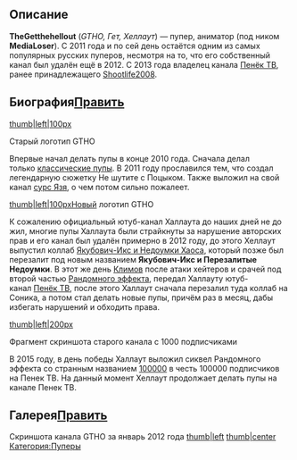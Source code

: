 {{Инфобокс для пуперов
|title2=TheGetthehellout
|другие_ники=Пенек ТВ
MediaLoser
|image3=[[Файл:PenekTV.jpg|thumb|left|200px]]
|сферы_творчества=RYTP, Анимация
|год_начала=2010
|image4=[[Файл:FKJNdbtQ-OE.jpg|thumb|left|200px]]
|имя_фамилия=Никита Харитонов
|дата_рождения=17 августа 1995 г.
|место_проживания=Рязань
|ссылки=
*[https://www.youtube.com/user/PenekTV YouTube] 
*[https://vk.com/avtor_umri Страница ВК] 
*[https://vk.com/imgtho Паблик ВК] 
}}
==Описание==


'''TheGetthehellout''' (''GTHO, Гет, Хеллаут'') — пупер, аниматор (под ником '''MediaLoser'''). С 2011 года и по сей день остаётся одним из самых популярных русских пуперов, несмотря на то, что его собственный канал был удалён ещё в 2012. С 2013 года владелец канала [[Пенёк ТВ]], ранее принадлежащего [[Shootlife2008]].
==Биография[http://ru.youtubepoop.wikia.com/wiki/GetTheHellOut?action=edit&section=1 Править]==
[[Файл:Gtho_old_logo.png|thumb|left|100px]]<p class="caption" style="color:rgb(119,115,111);">Старый логотип GTHO</p>
<p style="font-weight:400;font-size:14px;">Впервые начал делать пупы в конце 2010 года. Сначала делал только [http://ru.youtubepoop.wikia.com/wiki/%D0%9A%D0%BB%D0%B0%D1%81%D1%81%D0%B8%D1%87%D0%B5%D1%81%D0%BA%D0%B8%D0%B9_%D0%BF%D1%83%D0%BF классические пупы]. В 2011 году прославился тем, что создал легендарную сюжетку Не шутите с Поцыком. Также выложил на свой канал [http://ru.youtubepoop.wikia.com/wiki/%D0%AF%D0%B7%D1%8C_-_%D0%A0%D1%8B%D0%B1%D0%B0_%D0%9C%D0%BE%D0%B5%D0%B9_%D0%9C%D0%B5%D1%87%D1%82%D1%8B сурс Язя], о чем потом сильно пожалеет.</p>


<p class="caption" style="color:rgb(119,115,111);">[[Файл:GTHO.png|thumb|left|100px]]Новый логотип GTHO</p>
<p style="font-weight:400;font-size:14px;">К сожалению официальный ютуб-канал Халлаута до наших дней не до жил, многие пупы Халлаута были страйкнуты за нарушение авторских прав и его канал был удалён примерно в 2012 году, до этого Хеллаут выпустил коллаб [http://ru.youtubepoop.wikia.com/wiki/%D0%AF%D0%BA%D1%83%D0%B1%D0%BE%D0%B2%D0%B8%D1%87-%D0%98%D0%BA%D1%81_%D0%B8_%D0%9D%D0%B5%D0%B4%D0%BE%D1%83%D0%BC%D0%BA%D0%B8_%D0%A5%D0%B0%D0%BE%D1%81%D0%B0 Якубович-Икс и Недоумки Хаоса], который позже был перезалит под новым названием '''Якубович-Икс и Перезалитые Недоумки'''. В этот же день [http://ru.youtubepoop.wikia.com/wiki/Shootlife2008 Климов] после атаки хейтеров и срачей под второй частью [http://ru.youtubepoop.wikia.com/wiki/%D0%A0%D0%B0%D0%BD%D0%B4%D0%BE%D0%BC%D0%BD%D1%8B%D0%B9_%D1%8D%D1%84%D1%84%D0%B5%D0%BA%D1%82:_%D0%A2%D0%B0%D0%B9%D0%BD%D0%BE%D0%B5_%D0%AF%D0%B1%D0%BB%D0%BE%D0%BA%D0%BE Рандомного эффекта], передал Халлауту ютуб-канал [http://ru.youtubepoop.wikia.com/wiki/%D0%9F%D0%B5%D0%BD%D1%91%D0%BA_%D0%A2%D0%92 Пенёк ТВ], после этого Халлаут сначала перезалил туда коллаб на Соника, а потом стал делать новые пупы, причём раз в месяц, дабы избегать нарушений и обходить права.</p>


[[Файл:Косарь_GTHO.jpg|thumb|left|200px]]<p class="caption" style="color:rgb(119,115,111);">Фрагмент скриншота старого канала с 1000 подписчиками</p>
<p style="font-weight:400;font-size:14px;">В 2015 году, в день победы Халлаут выложил сиквел Рандомного эффекта со странным названием [http://ru.youtubepoop.wikia.com/wiki/100000 100000] в честь 100000 подписчиков на Пенек ТВ. На данный момент Хеллаут продолжает делать пупы на канале Пенек ТВ.</p>

<p style="font-weight:400;font-size:14px;">
</p>

<p style="font-weight:400;font-size:14px;">
</p>
==Галерея[http://ru.youtubepoop.wikia.com/wiki/GetTheHellOut?action=edit&section=2 Править]==
Скриншота канала GTHO за январь 2012 года
[[Файл:Old_channel_gtho.png|thumb|left]]
[[Файл:Old_channel_gtho2.png|thumb|center]]
[[Категория:Пуперы]]
